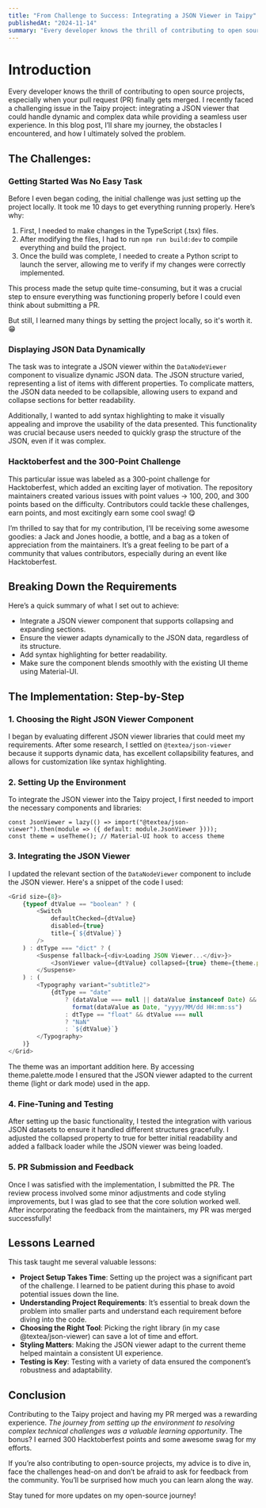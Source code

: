 ```yaml
---
title: "From Challenge to Success: Integrating a JSON Viewer in Taipy"
publishedAt: "2024-11-14"
summary: "Every developer knows the thrill of contributing to open source projects, especially when your pull request (PR) finally gets merged. I recently faced a challenging issue in the Taipy project: integrating a JSON viewer that could handle dynamic and complex data while providing a seamless user experience. In this blog post, I’ll share my journey, the obstacles I encountered, and how I ultimately solved the problem. "
---
```


# Introduction

Every developer knows the thrill of contributing to open source projects, especially when your pull request (PR) finally gets merged. I recently faced a challenging issue in the Taipy project: integrating a JSON viewer that could handle dynamic and complex data while providing a seamless user experience. In this blog post, I’ll share my journey, the obstacles I encountered, and how I ultimately solved the problem.

## The Challenges:

### Getting Started Was No Easy Task

Before I even began coding, the initial challenge was just setting up the project locally. It took me 10 days to get everything running properly. Here’s why:

1. First, I needed to make changes in the TypeScript (.tsx) files.
2. After modifying the files, I had to run `npm run build:dev` to compile everything and build the project.
3. Once the build was complete, I needed to create a Python script to launch the server, allowing me to verify if my changes were correctly implemented. 

This process made the setup quite time-consuming, but it was a crucial step to ensure everything was functioning properly before I could even think about submitting a PR. 

But still, I learned many things by setting the project locally, so it's worth it. 😁

### Displaying JSON Data Dynamically

The task was to integrate a JSON viewer within the `DataNodeViewer` component to visualize dynamic JSON data. The JSON structure varied, representing a list of items with different properties. To complicate matters, the JSON data needed to be collapsible, allowing users to expand and collapse sections for better readability.

Additionally, I wanted to add syntax highlighting to make it visually appealing and improve the usability of the data presented. This functionality was crucial because users needed to quickly grasp the structure of the JSON, even if it was complex.

### Hacktoberfest and the 300-Point Challenge

This particular issue was labeled as a 300-point challenge for Hacktoberfest, which added an exciting layer of motivation. The repository maintainers created various issues with point values → 100, 200, and 300 points based on the difficulty. Contributors could tackle these challenges, earn points, and most excitingly earn some cool swag! 😋

I’m thrilled to say that for my contribution, I’ll be receiving some awesome goodies: a Jack and Jones hoodie, a bottle, and a bag as a token of appreciation from the maintainers. It’s a great feeling to be part of a community that values contributors, especially during an event like Hacktoberfest.

## Breaking Down the Requirements

Here’s a quick summary of what I set out to achieve:

- Integrate a JSON viewer component that supports collapsing and expanding sections.
- Ensure the viewer adapts dynamically to the JSON data, regardless of its structure.
- Add syntax highlighting for better readability.
- Make sure the component blends smoothly with the existing UI theme using Material-UI.

## The Implementation: Step-by-Step

### 1. Choosing the Right JSON Viewer Component

I began by evaluating different JSON viewer libraries that could meet my requirements. After some research, I settled on `@textea/json-viewer` because it supports dynamic data, has excellent collapsibility features, and allows for customization like syntax highlighting.

### 2. Setting Up the Environment

To integrate the JSON viewer into the Taipy project, I first needed to import the necessary components and libraries:

```tsx
const JsonViewer = lazy(() => import("@textea/json-viewer").then(module => ({ default: module.JsonViewer })));
const theme = useTheme(); // Material-UI hook to access theme
```

### 3. Integrating the JSON Viewer

I updated the relevant section of the `DataNodeViewer` component to include the JSON viewer. Here's a snippet of the code I used:

```typescript
<Grid size={8}>
    {typeof dtValue == "boolean" ? (
        <Switch
            defaultChecked={dtValue}
            disabled={true}
            title={`${dtValue}`}
        />
    ) : dtType === "dict" ? (
        <Suspense fallback={<div>Loading JSON Viewer...</div>}>
            <JsonViewer value={dtValue} collapsed={true} theme={theme.palette.mode} />
        </Suspense>
    ) : (
        <Typography variant="subtitle2">
            {dtType == "date"
                ? (dataValue === null || dataValue instanceof Date) &&
                  format(dataValue as Date, "yyyy/MM/dd HH:mm:ss")
                : dtType == "float" && dtValue === null
                ? "NaN"
                : `${dtValue}`}
        </Typography>
    )}
</Grid>
```

The theme was an important addition here. By accessing theme.palette.mode I ensured that the JSON viewer adapted to the current theme (light or dark mode) used in the app.

### 4. Fine-Tuning and Testing

After setting up the basic functionality, I tested the integration with various JSON datasets to ensure it handled different structures gracefully. I adjusted the collapsed property to true for better initial readability and added a fallback loader while the JSON viewer was being loaded.

### 5. PR Submission and Feedback

Once I was satisfied with the implementation, I submitted the PR. The review process involved some minor adjustments and code styling improvements, but I was glad to see that the core solution worked well. After incorporating the feedback from the maintainers, my PR was merged successfully!

## Lessons Learned
This task taught me several valuable lessons:

- **Project Setup Takes Time**: Setting up the project was a significant part of the challenge. I learned to be patient during this phase to avoid potential issues down the line.
- **Understanding Project Requirements**: It’s essential to break down the problem into smaller parts and understand each requirement before diving into the code.
- **Choosing the Right Tool**: Picking the right library (in my case @textea/json-viewer) can save a lot of time and effort.
- **Styling Matters**: Making the JSON viewer adapt to the current theme helped maintain a consistent UI experience.
- **Testing is Key**: Testing with a variety of data ensured the component’s robustness and adaptability.

## Conclusion

Contributing to the Taipy project and having my PR merged was a rewarding experience. *The journey from setting up the environment to resolving complex technical challenges was a valuable learning opportunity*. The bonus? I earned 300 Hacktoberfest points and some awesome swag for my efforts.

If you’re also contributing to open-source projects, my advice is to dive in, face the challenges head-on and don’t be afraid to ask for feedback from the community. You’ll be surprised how much you can learn along the way.

Stay tuned for more updates on my open-source journey!
